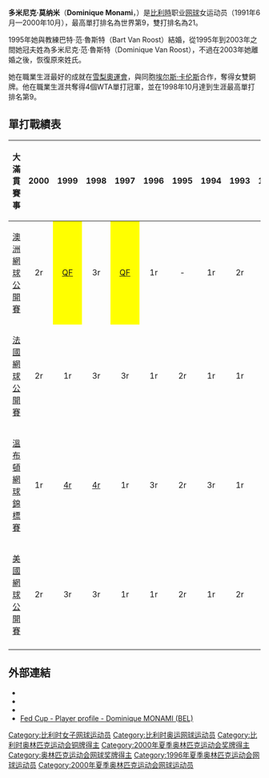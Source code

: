 {{noteTA
|G1=Tennis
|1=zh-hans:温布尔登;zh-hk:溫布頓;zh-tw:溫布頓;
|2=zh-hans:半决赛;zh-hk:準決賽;zh-tw:四強;
|3=zh-hans:半準决赛;zh-hk:半準決賽;zh-tw:八強;
}}
{{Infobox 网球
|姓名=Dominique Monami
|照片=Dominique Van Roost.JPG
|国籍={{BEL}}
|生年=1973年
|生日={{birth_date_and_age|1973|5|31|mf=y}}
|出生地={{BEL}}[[韦尔维耶|韦尔维耶]][[列日省|列日省]]
|居住地={{BEL}}[[鲁汶|鲁汶]][[法蘭德斯-布拉班特省|法蘭德斯-布拉班特省]]
|身高=170
|体重=55
|持拍手=右
|反拍=
|转职业年=1991年
|球拍=
|球衣=
|球鞋=
|单打最高排名=9
|双打最高排名=21
|现单打排名=已退役
|现双打排名=已退役
|单打冠军头衔=(WTA)4个
|双打冠军头衔=(WTA)4个
|职业战绩=
|奖金=2,015,702[[美元|美元]]
|澳网最好成绩=八強（[[1997年澳洲網球公開賽女子單打比賽|1997]]、[[1998年澳洲網球公開賽女子單打比賽|1998]]）
|法网最好成绩=第三輪（1997、1998）
|温网最好成绩=第四輪（1998、1999）
|美网最好成绩=第三輪（1998、1999）
|OlympicsDoublesresult         = [[Image:Bronze_medal.svg|25px]] 銅牌（2000）
|大满贯个数=
|奥运会最好成绩=
}}
{{MedalTableTop}}
{{MedalSport| [[網球|網球]]}}
{{MedalSport|[[奧運會|奧運會]]}}
{{MedalBronze|[[2000年夏季奧林匹克運動會|2000年雪梨]] |[[2020年夏季奧林匹克運動會網球比賽|女子雙打]]}}
{{MedalBottom}}

'''多米尼克·莫纳米'''（'''Dominique Monami'''，{{bd|1973年|5月31日|catIdx=P}}）是[[比利時|比利時]]职业[[网球|网球]]女运动员（1991年6月—2000年10月），最高單打排名為世界第9，雙打排名為21。

1995年她與教練巴特·范·魯斯特（Bart Van Roost）結婚，從1995年到2003年之間她冠夫姓為多米尼克·范·魯斯特（Dominique Van Roost），不過在2003年她離婚之後，恢復原來姓氏。

她在職業生涯最好的成就在[[雪梨奧運會|雪梨奧運會]]，與同胞[[埃尔斯·卡伦斯|埃尔斯·卡伦斯]]合作，奪得女雙銅牌。他在職業生涯共奪得4個WTA單打冠軍，並在1998年10月達到生涯最高單打排名第9。

==單打戰績表==
{| class="wikitable"
|- bgcolor="#efefef"
! 大滿貫賽事 !! 2000 !! 1999 !! 1998 !! 1997 !! 1996 !! 1995 !! 1994 !! 1993 !! 1992 !! 1991
|-
|[[澳洲網球公開賽|澳洲網球公開賽]]
|align="center"|2r
|align="center" style="background:yellow;"|<u>QF
|align="center"|3r
|align="center" style="background:yellow;"|<u>QF
|align="center"|1r
|align="center"|-
|align="center"|1r
|align="center"|2r
|align="center"|<u>4r
|align="center"|-
|-
|[[法國網球公開賽|法國網球公開賽]]
|align="center"|2r
|align="center"|1r
|align="center"|3r
|align="center"|3r
|align="center"|1r
|align="center"|2r
|align="center"|1r
|align="center"|1r
|align="center"|1r
|align="center"|-
|-
|[[溫布頓網球錦標賽|溫布頓網球錦標賽]]
|align="center"|1r
|align="center"|<u>4r
|align="center"|<u>4r
|align="center"|1r
|align="center"|3r
|align="center"|2r
|align="center"|3r
|align="center"|1r
|align="center"|1r
|align="center"|-
|-
|[[美國網球公開賽|美國網球公開賽]]
|align="center"|2r
|align="center"|3r
|align="center"|3r
|align="center"|1r
|align="center"|1r
|align="center"|2r
|align="center"|1r
|align="center"|2r
|align="center"|2r
|align="center"|3r
|-
|}

==外部連結==
* {{Official|http://www.dominiquemonami.com/}}
* {{Wta|id=5216}}
* {{ITF Profile|id=20000798}}
* [http://www.fedcup.com/en/players/player/profile.aspx?playerid=20000798 Fed Cup - Player profile - Dominique MONAMI (BEL)] {{Wayback|url=http://www.fedcup.com/en/players/player/profile.aspx?playerid=20000798 |date=20160406001450 }}

{{DEFAULTSORT:Monami, Dominique}}

[[Category:比利时女子网球运动员|Category:比利时女子网球运动员]]
[[Category:比利时奥运网球运动员|Category:比利时奥运网球运动员]]
[[Category:比利时奥林匹克运动会铜牌得主|Category:比利时奥林匹克运动会铜牌得主]]
[[Category:2000年夏季奥林匹克运动会奖牌得主|Category:2000年夏季奥林匹克运动会奖牌得主]]
[[Category:奥林匹克运动会网球奖牌得主|Category:奥林匹克运动会网球奖牌得主]]
[[Category:1996年夏季奥林匹克运动会网球运动员|Category:1996年夏季奥林匹克运动会网球运动员]]
[[Category:2000年夏季奥林匹克运动会网球运动员|Category:2000年夏季奥林匹克运动会网球运动员]]